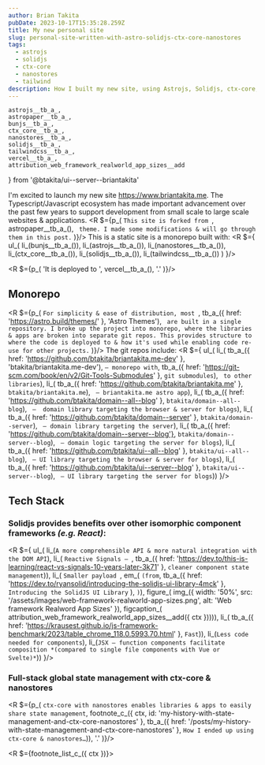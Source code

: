 ```yaml
---
author: Brian Takita
pubDate: 2023-10-17T15:35:28.259Z
title: My new personal site
slug: personal-site-written-with-astro-solidjs-ctx-core-nanostores
tags:
  - astrojs
  - solidjs
  - ctx-core
  - nanostores
  - tailwind
description: How I built my new site, using Astrojs, Solidjs, ctx-core, Nanostores, Tailwind.
---
```

	astrojs__tb_a_,
	astropaper__tb_a_,
	bunjs__tb_a_,
	ctx_core__tb_a_,
	nanostores__tb_a_,
	solidjs__tb_a_,
	tailwindcss__tb_a_,
	vercel__tb_a_,
	attribution_web_framework_realworld_app_sizes__add
} from '@btakita/ui--server--briantakita'

I'm excited to launch my new site https://www.briantakita.me. The Typescript/Javascript ecosystem has made important
advancement over the past few years to support development from small scale to large scale websites & applications.
<R $={p_(
	`This site is forked from `, astropaper__tb_a_(), ` theme. I made some modifications & will go through them in this
	post.`
)}/>
This is a static site is a monorepo built with:
<R $={
	ul_(
		li_(bunjs__tb_a_()),
		li_(astrojs__tb_a_()),
		li_(nanostores__tb_a_()),
		li_(ctx_core__tb_a_()),
		li_(solidjs__tb_a_()),
		li_(tailwindcss__tb_a_())
	)
}/>

<R $={p_(
	'It is deployed to ', vercel__tb_a_(), '.'
)}/>

## Monorepo

<R $={p_(
	`For simplicity & ease of distribution, most `, tb_a_({ href: 'https://astro.build/themes/' }, 'Astro Themes'), `
	are built in a single repository. I broke up the project into monorepo, where the libraries & apps are broken into
	separate git repos. This provides structure to where the code is deployed to & how it's used while enabling code
	re-use for other projects.`
)}/>
The git repos include:
<R $={
	ul_(
		li_(
			tb_a_({ href: 'https://github.com/btakita/briantakita.me-dev' }, 'btakita/briantakita.me-dev'), ` — monorepo
			with `, tb_a_({ href: 'https://git-scm.com/book/en/v2/Git-Tools-Submodules' }, `git submodules`), ` to other
			libraries`),
		li_(
			tb_a_({ href: 'https://github.com/btakita/briantakita.me' }, `btakita/briantakita.me`),
			` — briantakita.me astro app`),
		li_(
			tb_a_({ href: 'https://github.com/btakita/domain--all--blog' }, `btakita/domain--all--blog`),
			` —  domain library targeting the browser & server for blogs`),
		li_(
			tb_a_({ href: 'https://github.com/btakita/domain--server' }, `btakita/domain--server`), ` — domain library
			targeting the server`),
		li_(
			tb_a_({ href: 'https://github.com/btakita/domain--server--blog'}, `btakita/domain--server--blog`), ` — domain
			logic targeting the server for blogs`),
		li_(
			tb_a_({ href: 'https://github.com/btakita/ui--all--blog' }, `btakita/ui--all--blog`), ` — UI library targeting
			the browser & server for blogs`),
		li_(
			tb_a_({ href: 'https://github.com/btakita/ui--server--blog' }, `btakita/ui--server--blog`), ` — UI library
			targeting the server for blogs`))
}/>

## Tech Stack

### Solidjs provides benefits over other isomorphic component frameworks *(e.g. React)*:

<R $={
	ul_(
		li_(`A more comprehensible API & more natural integration with the DOM API`),
		li_(
			`Reactive Signals — `, tb_a_({ href: 'https://dev.to/this-is-learning/react-vs-signals-10-years-later-3k71' },
				`cleaner component state management`)),
		li_(
			`Smaller payload `,
			em_(
				`(from`, tb_a_({ href: 'https://dev.to/ryansolid/introducing-the-solidjs-ui-library-4mck' },
					` Introducing the SolidJS UI Library`
				), `)`),
			figure_(
				img_({
					width: '50%', src: '/assets/images/web-framework-realworld-app-sizes.png',
					alt: 'Web framework Realword App Sizes'
				}),
				figcaption_(
					attribution_web_framework_realworld_app_sizes__add({ ctx })))),
		li_(
			tb_a_({ href: 'https://krausest.github.io/js-framework-benchmark/2023/table_chrome_118.0.5993.70.html' },
				`Fast`)),
		li_(`Less code needed for components`),
		li_(`JSX — function components facilitate composition *(compared to single file components with Vue or Svelte)*`))
}/>

### Full-stack global state management with ctx-core & nanostores

<R $={p_(
	`ctx-core with nanostores enables libraries & apps to easily share state management`,
	footnote_c_({ ctx, id: 'my-history-with-state-management-and-ctx-core-nanostores' },
		tb_a_({ href: '/posts/my-history-with-state-management-and-ctx-core-nanostores' },
			`How I ended up using ctx-core & nanostores…`)),
	'.'
)}/>

<R $={footnote_list_c_({ ctx })}></R>
